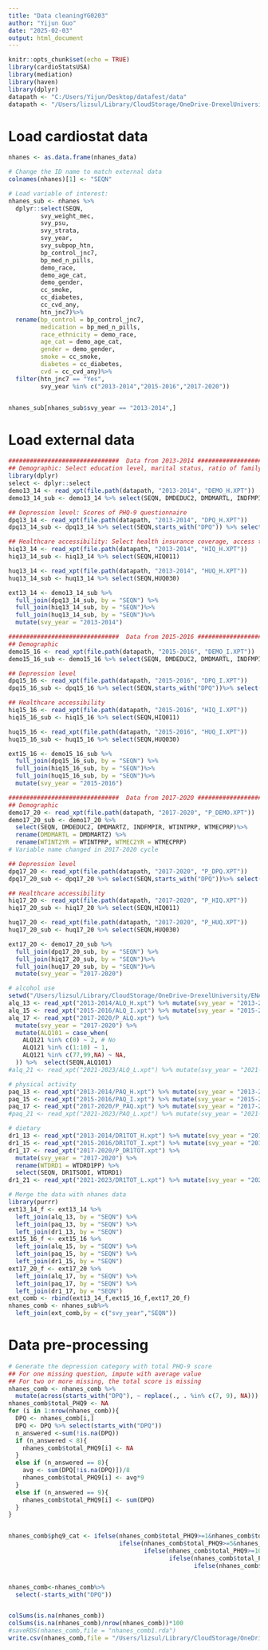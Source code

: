 ```yaml
---
title: "Data cleaningYG0203"
author: "Yijun Guo"
date: "2025-02-03"
output: html_document
---
```


```r
knitr::opts_chunk$set(echo = TRUE)
library(cardioStatsUSA)
library(mediation)
library(haven)
library(dplyr)
datapath <- "C:/Users/Yijun/Desktop/datafest/data"
datapath <- "/Users/lizsul/Library/CloudStorage/OneDrive-DrexelUniversity/ENAR datafest/Data"
```

# Load cardiostat data
```r
nhanes <- as.data.frame(nhanes_data)

# Change the ID name to match external data
colnames(nhanes)[1] <- "SEQN" 

# Load variable of interest:
nhanes_sub <- nhanes %>%
  dplyr::select(SEQN,
         svy_weight_mec,
         svy_psu,
         svy_strata,
         svy_year,
         svy_subpop_htn,
         bp_control_jnc7,
         bp_med_n_pills,
         demo_race,
         demo_age_cat,
         demo_gender,
         cc_smoke,
         cc_diabetes,
         cc_cvd_any,
         htn_jnc7)%>%
  rename(bp_control = bp_control_jnc7,
         medication = bp_med_n_pills,
         race_ethnicity = demo_race,
         age_cat = demo_age_cat,
         gender = demo_gender,
         smoke = cc_smoke,
         diabetes = cc_diabetes,
         cvd = cc_cvd_any)%>%
  filter(htn_jnc7 == "Yes",
         svy_year %in% c("2013-2014","2015-2016","2017-2020"))


nhanes_sub[nhanes_sub$svy_year == "2013-2014",]
```

# Load external data
```r
###############################  Data from 2013-2014 #############################
## Demographic: Select education level, marital status, ratio of family income to poverty 
library(dplyr)
select <- dplyr::select
demo13_14 <- read_xpt(file.path(datapath, "2013-2014", "DEMO_H.XPT"))
demo13_14_sub <- demo13_14 %>% select(SEQN, DMDEDUC2, DMDMARTL, INDFMPIR, WTINT2YR, WTMEC2YR)

## Depression level: Scores of PHQ-9 questionnaire
dpq13_14 <- read_xpt(file.path(datapath, "2013-2014", "DPQ_H.XPT"))
dpq13_14_sub <- dpq13_14 %>% select(SEQN,starts_with("DPQ")) %>% select(-DPQ100)

## Healthcare accessibility: Select health insurance coverage, access to healthcare
hiq13_14 <- read_xpt(file.path(datapath, "2013-2014", "HIQ_H.XPT"))
hiq13_14_sub <- hiq13_14 %>% select(SEQN,HIQ011)

huq13_14 <- read_xpt(file.path(datapath, "2013-2014", "HUQ_H.XPT"))
huq13_14_sub <- huq13_14 %>% select(SEQN,HUQ030)

ext13_14 <- demo13_14_sub %>%
  full_join(dpq13_14_sub, by = "SEQN") %>%
  full_join(hiq13_14_sub, by = "SEQN")%>%
  full_join(huq13_14_sub, by = "SEQN")%>%
  mutate(svy_year = "2013-2014")

###############################  Data from 2015-2016 #############################
## Demographic 
demo15_16 <- read_xpt(file.path(datapath, "2015-2016", "DEMO_I.XPT"))
demo15_16_sub <- demo15_16 %>% select(SEQN, DMDEDUC2, DMDMARTL, INDFMPIR, WTINT2YR, WTMEC2YR)

## Depression level 
dpq15_16 <- read_xpt(file.path(datapath, "2015-2016", "DPQ_I.XPT"))
dpq15_16_sub <- dpq15_16 %>% select(SEQN,starts_with("DPQ"))%>% select(-DPQ100)

## Healthcare accessibility
hiq15_16 <- read_xpt(file.path(datapath, "2015-2016", "HIQ_I.XPT"))
hiq15_16_sub <- hiq15_16 %>% select(SEQN,HIQ011)

huq15_16 <- read_xpt(file.path(datapath, "2015-2016", "HUQ_I.XPT"))
huq15_16_sub <- huq15_16 %>% select(SEQN,HUQ030)

ext15_16 <- demo15_16_sub %>%
  full_join(dpq15_16_sub, by = "SEQN") %>%
  full_join(hiq15_16_sub, by = "SEQN")%>%
  full_join(huq15_16_sub, by = "SEQN")%>%
  mutate(svy_year = "2015-2016")

###############################  Data from 2017-2020 #############################
## Demographic
demo17_20 <- read_xpt(file.path(datapath, "2017-2020", "P_DEMO.XPT"))
demo17_20_sub <- demo17_20 %>% 
  select(SEQN, DMDEDUC2, DMDMARTZ, INDFMPIR, WTINTPRP, WTMECPRP)%>%
  rename(DMDMARTL = DMDMARTZ) %>%
  rename(WTINT2YR = WTINTPRP, WTMEC2YR = WTMECPRP)
# Variable name changed in 2017-2020 cycle

## Depression level
dpq17_20 <- read_xpt(file.path(datapath, "2017-2020", "P_DPQ.XPT"))
dpq17_20_sub <- dpq17_20 %>% select(SEQN,starts_with("DPQ"))%>% select(-DPQ100)

## Healthcare accessibility
hiq17_20 <- read_xpt(file.path(datapath, "2017-2020", "P_HIQ.XPT"))
hiq17_20_sub <- hiq17_20 %>% select(SEQN,HIQ011)

huq17_20 <- read_xpt(file.path(datapath, "2017-2020", "P_HUQ.XPT"))
huq17_20_sub <- huq17_20 %>% select(SEQN,HUQ030)

ext17_20 <- demo17_20_sub %>%
  full_join(dpq17_20_sub, by = "SEQN") %>%
  full_join(hiq17_20_sub, by = "SEQN")%>%
  full_join(huq17_20_sub, by = "SEQN")%>%
  mutate(svy_year = "2017-2020")

# alcohol use
setwd("/Users/lizsul/Library/CloudStorage/OneDrive-DrexelUniversity/ENAR datafest/Data")
alq_13 <- read_xpt("2013-2014/ALQ_H.xpt") %>% mutate(svy_year = "2013-2014") %>% select(SEQN,ALQ101)
alq_15 <- read_xpt("2015-2016/ALQ_I.xpt") %>% mutate(svy_year = "2015-2016") %>% select(SEQN,ALQ101)
alq_17 <- read_xpt("2017-2020/P_ALQ.xpt") %>% 
  mutate(svy_year = "2017-2020") %>% 
  mutate(ALQ101 = case_when(
    ALQ121 %in% c(0) ~ 2, # No
    ALQ121 %in% c(1:10) ~ 1,
    ALQ121 %in% c(77,99,NA) ~ NA,
  )) %>%  select(SEQN,ALQ101)
#alq_21 <- read_xpt("2021-2023/ALQ_L.xpt") %>% mutate(svy_year = "2021-2023") %>% select(SEQN,ALQ101)

# physical activity
paq_13 <- read_xpt("2013-2014/PAQ_H.xpt") %>% mutate(svy_year = "2013-2014") %>% select(SEQN, PAQ650,PAD680)
paq_15 <- read_xpt("2015-2016/PAQ_I.xpt") %>% mutate(svy_year = "2015-2016") %>% select(SEQN, PAQ650,PAD680)
paq_17 <- read_xpt("2017-2020/P_PAQ.xpt") %>% mutate(svy_year = "2017-2020") %>% select(SEQN, PAQ650,PAD680)
#paq_21 <- read_xpt("2021-2023/PAQ_L.xpt") %>% mutate(svy_year = "2021-2023") %>% select(SEQN, PAQ650,PAD680)

# dietary
dr1_13 <- read_xpt("2013-2014/DR1TOT_H.xpt") %>% mutate(svy_year = "2013-2014") %>% select(SEQN, DR1TSODI, WTDRD1)
dr1_15 <- read_xpt("2015-2016/DR1TOT_I.xpt") %>% mutate(svy_year = "2015-2016") %>% select(SEQN, DR1TSODI, WTDRD1)
dr1_17 <- read_xpt("2017-2020/P_DR1TOT.xpt") %>% 
  mutate(svy_year = "2017-2020") %>% 
  rename(WTDRD1 = WTDRD1PP) %>%
  select(SEQN, DR1TSODI, WTDRD1) 
dr1_21 <- read_xpt("2021-2023/DR1TOT_L.xpt") %>% mutate(svy_year = "2021-2023") %>% select(SEQN, DR1TSODI, WTDRD1)
```

```r
# Merge the data with nhanes data
library(purrr)
ext13_14_f <- ext13_14 %>%
  left_join(alq_13, by = "SEQN") %>%
  left_join(paq_13, by = "SEQN") %>%
  left_join(dr1_13, by = "SEQN")
ext15_16_f <- ext15_16 %>%
  left_join(alq_15, by = "SEQN") %>%
  left_join(paq_15, by = "SEQN") %>%
  left_join(dr1_15, by = "SEQN")
ext17_20_f <- ext17_20 %>%
  left_join(alq_17, by = "SEQN") %>%
  left_join(paq_17, by = "SEQN") %>%
  left_join(dr1_17, by = "SEQN")
ext_comb <- rbind(ext13_14_f,ext15_16_f,ext17_20_f)
nhanes_comb <- nhanes_sub%>%
  left_join(ext_comb,by = c("svy_year","SEQN"))

```

# Data pre-processing
```r
# Generate the depression category with total PHQ-9 score
## For one missing question, impute with average value
## For two or more missing, the total score is missing
nhanes_comb <- nhanes_comb %>%
  mutate(across(starts_with("DPQ"), ~ replace(., . %in% c(7, 9), NA)))
nhanes_comb$total_PHQ9 <- NA
for (i in 1:nrow(nhanes_comb)){
  DPQ <- nhanes_comb[i,]
  DPQ <- DPQ %>% select(starts_with("DPQ"))
  n_answered <-sum(!is.na(DPQ))
  if (n_answered < 8){
    nhanes_comb$total_PHQ9[i] <- NA
  }
  else if (n_answered == 8){
    avg <- sum(DPQ[!is.na(DPQ)])/8
    nhanes_comb$total_PHQ9[i] <- avg*9
  }
  else if (n_answered == 9){
    nhanes_comb$total_PHQ9[i] <- sum(DPQ)
  }
}


nhanes_comb$phq9_cat <- ifelse(nhanes_comb$total_PHQ9>=1&nhanes_comb$total_PHQ9<=4,"Minimal depression",
                               ifelse(nhanes_comb$total_PHQ9>=5&nhanes_comb$total_PHQ9<=9,"Mild depression",
                                      ifelse(nhanes_comb$total_PHQ9>=10&nhanes_comb$total_PHQ9<=14,"Moderate depression",
                                             ifelse(nhanes_comb$total_PHQ9>=15&nhanes_comb$total_PHQ9<=19,"Moderately severe depression",
                                                    ifelse(nhanes_comb$total_PHQ9>=20&nhanes_comb$total_PHQ9<=27,"Severe depression",                                                                                                         ifelse(nhanes_comb$total_PHQ9==0,"No depression",NA))))))


nhanes_comb<-nhanes_comb%>%
  select(-starts_with("DPQ"))


colSums(is.na(nhanes_comb))
colSums(is.na(nhanes_comb)/nrow(nhanes_comb))*100
#saveRDS(nhanes_comb,file = "nhanes_comb1.rda")
write.csv(nhanes_comb,file = "/Users/lizsul/Library/CloudStorage/OneDrive-DrexelUniversity/ENAR datafest/Data/nhanes_comb1.csv")

```


